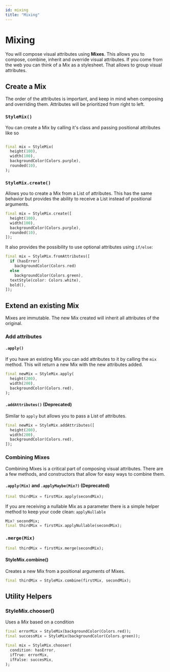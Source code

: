 ```yaml
---
id: mixing
title: "Mixing"
---
```



# Mixing

You will compose visual attributes using **Mixes**. This allows you to compose, combine, inherit and override visual attributes. If you come from the web you can think of a Mix as a stylesheet. That allows to group visual attributes.

## Create a Mix

<Callout emoji="⚠️">
  The order of the attributes is important, and keep in mind when composing and
  overriding them. Attributes will be prioritized from right to left.
</Callout>

### `StyleMix()`

You can create a Mix by calling it's class and passing positional attributes like so

```dart

final mix = StyleMix(
  height(100),
  width(100),
  backgroundColor(Colors.purple),
  rounded(10),
);

```

### `StyleMix.create()`

Allows you to create a Mix from a List of attributes. This has the same behavior but provides the ability to receive a List instead of positional arguments.

```dart
final mix = StyleMix.create([
  height(100),
  width(100),
  backgroundColor(Colors.purple),
  rounded(10),
]);
```

It also provides the possibility to use optional attributes using `if/else`:

```dart
final mix = StyleMix.fromAttributes([
  if (hasError)
    backgroundColor(Colors.red)
  else
    backgroundColor(Colors.green),
  textStyle(color: Colors.white),
  bold(),
]);
```

## Extend an existing Mix

Mixes are immutable. The new Mix created will inherit all attributes of the original.

### Add attributes

#### `.apply()`

If you have an existing Mix you can add attributes to it by calling the `mix` method. This will return a new Mix with the new attributes added.

```dart
final newMix = StyleMix.apply(
  height(200),
  width(200),
  backgroundColor(Colors.red),
);
```

#### `.addAttributes()` (Deprecated)

Similar to `apply` but allows you to pass a List of attributes.

```dart
final newMix = StyleMix.addAttributes([
  height(200),
  width(200),
  backgroundColor(Colors.red),
]);
```

### Combining Mixes

Combining Mixes is a critical part of composing visual attributes. There are a few methods, and constructors that allow for easy ways to combine them.

#### `.apply(Mix)` and `.applyMaybe(Mix?)` (Deprecated)

```dart
final thirdMix = firstMix.apply(secondMix);
```

If you are receiving a nullable Mix as a parameter there is a simple helper method to keep your code clean: `applyNullable`

```dart
Mix? secondMix;
final thirdMix = firstMix.applyNullable(secondMix);
```

### `.merge(Mix)`

```dart
final thirdMix = firstMix.merge(secondMix);
```

#### StyleMix.combine()

Creates a new Mix from a positional arguments of Mixes.

```dart
final thirdMix = StyleMix.combine(firstMix, secondMix);
```

## Utility Helpers

### StyleMix.chooser()

Uses a _Mix_ based on a condition

```dart
final errorMix = StyleMix(backgroundColor(Colors.red));
final successMix = StyleMix(backgroundColor(Colors.green));

final mix = StyleMix.chooser(
  condition: hasError,
  ifTrue: errorMix,
  ifFalse: succesMix,
);
```
